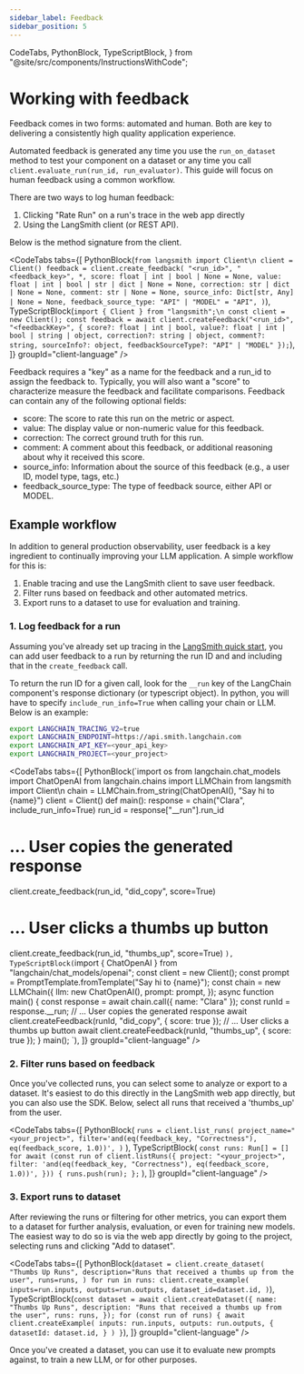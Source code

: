 ```yaml
---
sidebar_label: Feedback
sidebar_position: 5
---
```


  CodeTabs,
  PythonBlock,
  TypeScriptBlock,
} from "@site/src/components/InstructionsWithCode";

# Working with feedback

Feedback comes in two forms: automated and human. Both are key to delivering a consistently high quality application experience.

Automated feedback is generated any time you use the `run_on_dataset` method to test your component on a dataset or any time you call `client.evaluate_run(run_id, run_evaluator)`. This guide will focus on human feedback using a common workflow.

There are two ways to log human feedback:

1. Clicking "Rate Run" on a run's trace in the web app directly
2. Using the LangSmith client (or REST API).

Below is the method signature from the client.

<CodeTabs
  tabs={[
    PythonBlock(`from langsmith import Client\n
client = Client()
feedback = client.create_feedback(
    "<run_id>",
    "<feedback_key>",
    *,
    score: float | int | bool | None = None,
    value: float | int | bool | str | dict | None = None,
    correction: str | dict | None = None,
    comment: str | None = None,
    source_info: Dict[str, Any] | None = None,
    feedback_source_type: "API" | "MODEL" = "API",
)`),
    TypeScriptBlock(`import { Client } from "langsmith";\n
const client = new Client();
const feedback = await client.createFeedback("<run_id>", "<feedbackKey>", {
  score?: float | int | bool,
  value?: float | int | bool | string | object,
  correction?: string | object,
  comment?: string,
  sourceInfo?: object,
  feedbackSourceType?: "API" | "MODEL"
});`),
  ]}
  groupId="client-language"
/>

Feedback requires a "key" as a name for the feedback and a run_id to assign the feedback to. Typically, you will also want a "score" to characterize measure the feedback and facilitate comparisons. Feedback can contain any of the following optional fields:

- score: The score to rate this run on the metric or aspect.
- value: The display value or non-numeric value for this feedback.
- correction: The correct ground truth for this run.
- comment: A comment about this feedback, or additional reasoning about why it received this score.
- source_info: Information about the source of this feedback (e.g., a user ID, model type, tags, etc.)
- feedback_source_type: The type of feedback source, either API or MODEL.

## Example workflow

In addition to general production observability, user feedback is a key ingredient to continually improving your LLM application. A simple workflow for this is:

1. Enable tracing and use the LangSmith client to save user feedback.
2. Filter runs based on feedback and other automated metrics.
3. Export runs to a dataset to use for evaluation and training.

### 1. Log feedback for a run

Assuming you've already set up tracing in the [LangSmith quick start](/#quick-start), you can add user feedback to a run by returning the run ID and and including that in the `create_feedback` call.

To return the run ID for a given call, look for the `__run` key of the LangChain component's response dictionary (or typescript object). In python, you will have to specify `include_run_info=True` when calling your chain or LLM. Below is an example:

```bash
export LANGCHAIN_TRACING_V2=true
export LANGCHAIN_ENDPOINT=https://api.smith.langchain.com
export LANGCHAIN_API_KEY=<your_api_key>
export LANGCHAIN_PROJECT=<your_project>
```

<CodeTabs
  tabs={[
    PythonBlock(`import os
from langchain.chat_models import ChatOpenAI
from langchain.chains import LLMChain
from langsmith import Client\n
chain = LLMChain.from_string(ChatOpenAI(), "Say hi to {name}")
client = Client()
def main():
  response = chain("Clara", include_run_info=True)
  run_id = response["__run"].run_id
  # ... User copies the generated response
  client.create_feedback(run_id, "did_copy", score=True)
  # ... User clicks a thumbs up button
  client.create_feedback(run_id, "thumbs_up", score=True)
`),
    TypeScriptBlock(`import { ChatOpenAI } from "langchain/chat_models/openai";
const client = new Client();
const prompt = PromptTemplate.fromTemplate("Say hi to {name}");
const chain = new LLMChain({
  llm: new ChatOpenAI(),
  prompt: prompt,
});
async function main() {
    const response = await chain.call({ name: "Clara" });
    const runId = response.__run;
    // ... User copies the generated response
    await client.createFeedback(runId, "did_copy", { score: true });
    // ... User clicks a thumbs up button
    await client.createFeedback(runId, "thumbs_up", { score: true });
}
main();
`),
  ]}
  groupId="client-language"
/>

### 2. Filter runs based on feedback

Once you've collected runs, you can select some to analyze or export to a dataset. It's easiest to do this directly
in the LangSmith web app directly, but you can also use the SDK. Below, select all runs that
received a 'thumbs_up' from the user.

<CodeTabs
  tabs={[
    PythonBlock(
      `runs = client.list_runs(
    project_name="<your_project>",
    filter='and(eq(feedback_key, "Correctness"), eq(feedback_score, 1.0))',
)`
    ),
    TypeScriptBlock(
      `const runs: Run[] = []
for await (const run of client.listRuns({
  project: "<your_project>",
  filter: 'and(eq(feedback_key, "Correctness"), eq(feedback_score, 1.0))',
})) {
  runs.push(run);
};`
    ),
  ]}
  groupId="client-language"
/>

### 3. Export runs to dataset

After reviewing the runs or filtering for other metrics, you can export them to a dataset for further analysis, evaluation, or even for training new models. The easiest way to do so is via the web app directly by going to the project, selecting runs and clicking "Add to dataset".

<CodeTabs
  tabs={[
    PythonBlock(`dataset = client.create_dataset(
  "Thumbs Up Runs",
  description="Runs that received a thumbs up from the user",
  runs=runs,
)
for run in runs:
    client.create_example(
      inputs=run.inputs,
      outputs=run.outputs,
      dataset_id=dataset.id,
    )`),
    TypeScriptBlock(`const dataset = await client.createDataset({
    name: "Thumbs Up Runs",
    description: "Runs that received a thumbs up from the user",
    runs: runs,
  });
  for (const run of runs) {
    await client.createExample(
      inputs: run.inputs,
      outputs: run.outputs,
      {
        datasetId: dataset.id,
      }
    )
  }`),
  ]}
  groupId="client-language"
/>

Once you've created a dataset, you can use it to evaluate new prompts against, to train a new LLM, or for other purposes.
